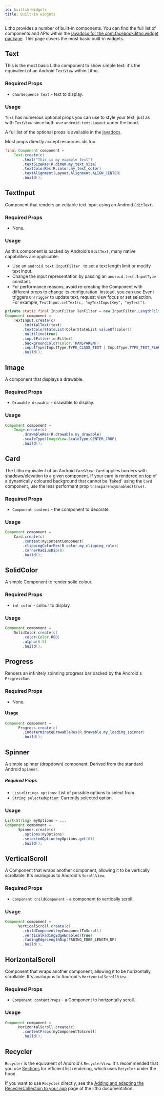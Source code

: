 ```yaml
---
id: builtin-widgets
title: Built-in widgets
---
```


Litho provides a number of built-in components. You can find the full list of components and APIs within the [javadocs for the com.facebook.litho.widget package](pathname:///javadoc/index.html?com/facebook/litho/widget/package-summary.html).  This page covers the most basic built-in widgets.

## Text

This is the most basic Litho component to show simple text: it's the equivalent of an Android `TextView` within Litho.

### Required Props

* `CharSequence text` - text to display.

### Usage

`Text` has numerous optional props you can use to style your text, just as with `TextView` since both use `android.text.Layout` under the hood.

A full list of the optional props is available in the [javadocs](pathname:///javadoc/com/facebook/litho/widget/Text.html).

Most props directly accept resources ids too:

```java
final Component component =
    Text.create(c)
        .text("This is my example text")
        .textSizeRes(R.dimen.my_text_size)
        .textColorRes(R.color.my_text_color)
        .textAlignment(Layout.Alignment.ALIGN_CENTER)
        .build();
 ```

## TextInput

Component that renders an editable text input using an Android `EditText`.

### Required Props

* None.

### Usage

As this component is backed by Android's `EditText`, many native capabilities are applicable:

* Use an `android.text.InputFilter ` to set a text length limit or modify text input.
* Change the input representation by passing an `android.text.InputType` constant.
* For performance reasons, avoid re-creating the Component with different props to change its configuration. Instead, you can use Event triggers `OnTrigger` to update text, request view focus or set selection. For example, `TextInput.setText(c, "myTextInputKey", "myText")`.

```java
private static final InputFilter lenFilter = new InputFilter.LengthFilter(maxLength);
Component component =
    TextInput.create(c)
        .initialText(text)
        .textColorStateList(ColorStateList.valueOf(color))
        .multiline(true)
        .inputFilter(lenFilter)
        .backgroundColor(Color.TRANSPARENT)
        .inputType(InputType.TYPE_CLASS_TEXT | InputType.TYPE_TEXT_FLAG_CAP_SENTENCES)
        .build();
 ```


## Image

A component that displays a drawable.

### Required Props

* `Drawable drawable` - drawable to display.

### Usage

```java
Component component =
    Image.create(c)
        .drawableRes(R.drawable.my_drawable)
        .scaleType(ImageView.ScaleType.CENTER_CROP)
        .build();
```
## Card

The Litho equivalent of an Android `CardView`. `Card` applies borders with shadows/elevation to a given component.
If your card is rendered on top of a dynamically coloured background that cannot be 'faked' using the `Card` component, use the less performant prop `transparencyEnabled(true)`.

### Required Props

* `Component content` - the component to decorate.

### Usage

```java
Component component =
	Card.create(c)
        .content(myContentComponent)
        .clippingColorRes(R.color.my_clipping_color)
        .cornerRadiusDip(8)
        .build();
```

## SolidColor

A simple Component to render solid colour.

### Required Props

* `int color` - colour to display.

### Usage

```java
Component component =
    SolidColor.create(c)
        .color(Color.RED)
        .alpha(0.5)
        .build();
```

## Progress

Renders an infinitely spinning progress bar backed by the Android's `ProgressBar`.

### Required Props

* None.

#### Usage
```java
Component component =
	  Progress.create(c)
        .indeterminateDrawableRes(R.drawable.my_loading_spinner)
        .build();
```


## Spinner

A simple spinner (dropdown) component. Derived from the standard Android `Spinner`.

##### Required Props
- `List<String> options`: List of possible options to select from.
- `String selectedOption`: Currently selected option.

### Usage

```java
List<String> myOptions = ...
Component component =
	  Spinner.create(c)
        .options(myOptions)
        .selectedOption(myOptions.get(0))
        .build();
```

## VerticalScroll

A Component that wraps another component, allowing it to be vertically scrollable. It's analogous to Android's `ScrollView`.

### Required Props

* `Component childComponent` - a component to vertically scroll.

### Usage

```java
Component component =
	  VerticalScroll.create(c)
        .childComponent(myComponentToScroll)
        .verticalFadingEdgeEnabled(true)
        .fadingEdgeLengthDip(FADING_EDGE_LENGTH_DP)
        .build();
```

## HorizontalScroll

Component that wraps another component, allowing it to be horizontally scrollable. It's analogous to Android's `HorizontalScrollView`.

### Required Props

* `Component contentProps` - a Component to horizontally scroll.

### Usage

```java
Component component =
	  HorizontalScroll.create(c)
        .contentProps(myComponentToScroll)
        .build();
```

## Recycler

`Recycler` is the equivalent of Android's `RecyclerView`. It's recommended that you use [Sections](../sections/start.mdx) for efficient list rendering, which uses `Recycler` under the hood.

If you  want to use `Recycler` directly, see the [Adding and adapting the RecyclerCollection to your app](../sections/recycler-collection-component.md) page of the litho documentation.
